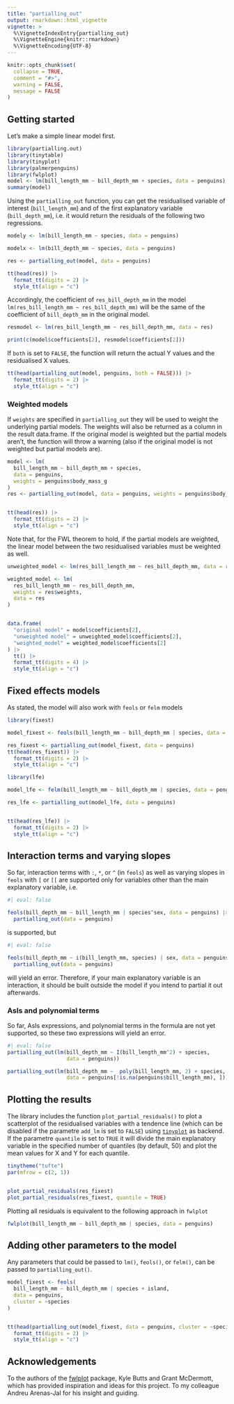 ```yaml
---
title: "partialling_out"
output: rmarkdown::html_vignette
vignette: >
  %\VignetteIndexEntry{partialling_out}
  %\VignetteEngine{knitr::rmarkdown}
  %\VignetteEncoding{UTF-8}
---
```



```r
knitr::opts_chunk$set(
  collapse = TRUE,
  comment = "#>",
  warning = FALSE,
  message = FALSE
)
```



## Getting started

Let's make a simple linear model first.


```r
library(partialling.out)
library(tinytable)
library(tinyplot)
library(palmerpenguins)
library(fwlplot)
model <- lm(bill_length_mm ~ bill_depth_mm + species, data = penguins)
summary(model)
```

Using the `partialling_out` function, you can get the residualised variable of interest (`bill_length_mm`) and of the first explanatory variable (`bill_depth_mm`), i.e. it would return the residuals of the following two regressions.

```r

modely <- lm(bill_length_mm ~ species, data = penguins)

modelx <- lm(bill_depth_mm ~ species, data = penguins)

```



```r
res <- partialling_out(model, data = penguins)

tt(head(res)) |>
  format_tt(digits = 2) |>
  style_tt(align = "c")
```

Accordingly, the coefficient of `res_bill_depth_mm` in the model `lm(res_bill_length_mm ~ res_bill_depth_mm)` will be the same of the coefficient of `bill_depth_mm` in the original model.

```r
resmodel <- lm(res_bill_length_mm ~ res_bill_depth_mm, data = res)

print(c(model$coefficients[2], resmodel$coefficients[2]))
```


If `both` is set to `FALSE`, the function will return the actual Y values and the residualised X values.

```r
tt(head(partialling_out(model, penguins, both = FALSE))) |>
  format_tt(digits = 2) |>
  style_tt(align = "c")
```



### Weighted models


If `weights` are specified in `partialling_out` they will be used to weight the underlying partial models. The weights will also be returned as a column in the result data.frame. If the original model is weighted but the partial models aren't, the function will throw a warning (also if the original model is not weighted but partial models are).


```r
model <- lm(
  bill_length_mm ~ bill_depth_mm + species,
  data = penguins,
  weights = penguins$body_mass_g
)
res <- partialling_out(model, data = penguins, weights = penguins$body_mass_g)


tt(head(res)) |>
  format_tt(digits = 2) |>
  style_tt(align = "c")
```



Note that, for the FWL theorem to hold, if the partial models are weighted, the linear model between the two residualised variables must be weighted as well.


```r
unweighted_model <- lm(res_bill_length_mm ~ res_bill_depth_mm, data = res)

weighted_model <- lm(
  res_bill_length_mm ~ res_bill_depth_mm,
  weights = res$weights,
  data = res
)


data.frame(
  "original model" = model$coefficients[2],
  "unweighted model" = unweighted_model$coefficients[2],
  "weighted_model" = weighted_model$coefficients[2]
) |>
  tt() |>
  format_tt(digits = 4) |>
  style_tt(align = "c")

```


## Fixed effects models
As stated, the model will also work with `feols` or `felm` models
```r
library(fixest)

model_fixest <- feols(bill_length_mm ~ bill_depth_mm | species, data = penguins)

res_fixest <- partialling_out(model_fixest, data = penguins)
tt(head(res_fixest)) |>
  format_tt(digits = 2) |>
  style_tt(align = "c")
```


```r
library(lfe)

model_lfe <- felm(bill_length_mm ~ bill_depth_mm | species, data = penguins)

res_lfe <- partialling_out(model_lfe, data = penguins)


tt(head(res_lfe)) |>
  format_tt(digits = 2) |>
  style_tt(align = "c")
```

## Interaction terms and varying slopes

So far, interaction terms with `:`, `*`, or `^` (in `feols`) as well as varying slopes in `feols` with `[` or `[[` are supported only for variables other than the main explanatory variable, i.e.

```r
#| eval: false

feols(bill_depth_mm ~ bill_length_mm | species^sex, data = penguins) |>
  partialling_out(data = penguins)
```
is supported, but

```r
#| eval: false

feols(bill_depth_mm ~ i(bill_length_mm, species) | sex, data = penguins) |>
  partialling_out(data = penguins)
```

will yield an error. Therefore, if your main explanatory variable is an interaction, it should be built outside the model if you intend to partial it out afterwards.

### AsIs and polynomial terms

So far, AsIs expressions, and polynomial terms in the formula are not yet supported, so these two expressions will yield an error.

```r
#| eval: false
partialling_out(lm(bill_depth_mm ~ I(bill_length_mm^2) + species,
                   data = penguins))

partialling_out(lm(bill_depth_mm ~  poly(bill_length_mm, 2) + species,
                   data = penguins[!is.na(penguins$bill_length_mm), ]))

```

## Plotting the results

The library includes the function `plot_partial_residuals()` to plot a scatterplot of the residualised variables with a tendence line (which can be disabled if the parametre `add_lm` is set to `FALSE`) using [`tinyplot`](https://github.com/grantmcdermott/tinyplot/) as backend. If the parametre `quantile` is set to `TRUE` it will divide the main explanatory variable in the specified number of quantiles (by default, 50) and plot the mean values for X and Y for each quantile.


```r

tinytheme("tufte")
par(mfrow = c(2, 1))


plot_partial_residuals(res_fixest)
plot_partial_residuals(res_fixest, quantile = TRUE)
```

Plotting all residuals is equivalent to the following approach in `fwlplot`

```r

fwlplot(bill_length_mm ~ bill_depth_mm | species, data = penguins)

```

## Adding other parameters to the model

Any parameters that could be passed to `lm()`, `feols()`, or `felm()`, can be passed to  `partialling_out()`.

```r
model_fixest <- feols(
  bill_length_mm ~ bill_depth_mm | species + island,
  data = penguins,
  cluster = ~species
)


tt(head(partialling_out(model_fixest, data = penguins, cluster = ~species))) |>
  format_tt(digits = 2) |>
  style_tt(align = "c")
```



## Acknowledgements
To the authors of the [fwlplot](https://github.com/kylebutts/fwlplot) package, Kyle Butts and Grant McDermott, which has provided inspiration and ideas for this project.
To my colleague Andreu Arenas-Jal for his insight and guiding.
